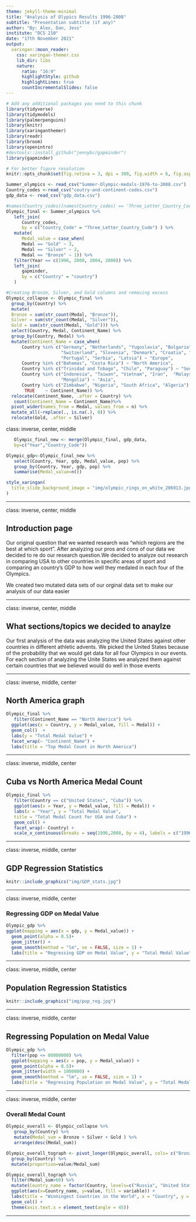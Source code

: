 ```yaml
---
theme: jekyll-theme-minimal
title: "Analysis of Olypics Results 1996-2008"
subtitle: "Presentation subtitle (if any)"
author: "By: Alex, Dan, Jess"
institute: "DCS 210"
date: "17th November 2021"
output:
  xaringan::moon_reader:
    css: xaringan-themer.css
    lib_dir: libs
    nature:
      ratio: "16:9"
      highlightStyle: github
      highlightLines: true
      countIncrementalSlides: false
---
```


```r
# Add any additional packages you need to this chunk
library(tidyverse)
library(tidymodels)
library(palmerpenguins)
library(knitr)
library(xaringanthemer)
library(readr)
library(broom)
library(openintro)
#devtools::install_github("jennybc/gapminder")
library(gapminder)
```

```r
# For better figure resolution
knitr::opts_chunk$set(fig.retina = 3, dpi = 300, fig.width = 6, fig.asp = 0.618, out.width = "80%")
```

```r
Summer_olympics <- read_csv("Summer-Olympic-medals-1976-to-2008.csv")
Country_codes <-read_csv("coutry-and-continent-codes.csv")
gdp_data <- read_csv("gdp_data.csv")
```


```r
#names(Country_codes)[names(Country_codes) == 'Three_Letter_Country_Code'] <- 'Country_code'
Olympic_final <- Summer_olympics %>%
   left_join(
      Country_codes, 
      by = c("Country_Code" = "Three_Letter_Country_Code") ) %>%
   mutate(
      Medal_value = case_when(
      Medal == "Gold" ~ 3,
      Medal == "Silver" ~ 2,
      Medal == "Bronze" ~ 1)) %>%
   filter(Year == c(1996, 2000, 2004, 2008)) %>%
   left_join(
      gapminder,
      by = c("Country" = "country")
   )
```

```r
#Creating Bronze, Silver, and Gold columns and removing excess
Olympic_collapse <- Olympic_final %>%
  group_by(Country) %>%
  mutate(
  Bronze = sum(str_count(Medal, "Bronze")),
  Silver = sum(str_count(Medal, "Silver")),
  Gold = sum(str_count(Medal, "Gold"))) %>%
  select(Country, Medal, Continent_Name) %>%
  group_by(Country, Medal) %>%
  mutate(Continent_Name = case_when(
      Country %in% c("Germany", "Netherlands", "Yugoslavia", "Bulgaria",
                     "Switzerland", "Slovenia", "Denmark", "Croatia", "Greece",
                     "Portugal", "Serbia", "Latvia") ~ "Europe",
      Country %in% c("Bahamas", "Costa Rica") ~ "North America",
      Country %in% c("Trinidad and Tobago", "Chile", "Paraguay") ~ "South America",
      Country %in% c("Indonesia", "Taiwan", "Vietnam", "Iran",  "Malaysia",
                     "Mongolia") ~ "Asia",
      Country %in% c("Zimbabwe", "Nigeria", "South Africa", "Algeria") ~ "Africa",  
       TRUE    ~ Continent_Name)) %>%
  relocate(Continent_Name, .after = Country) %>%
   count(Continent_Name = Continent_Name)%>%
  pivot_wider(names_from = Medal, values_from = n) %>%
  mutate_all(~replace(., is.na(.), 0)) %>%
  relocate(Gold, .after = Silver) 
```

class: inverse, center, middle

```r
   Olympic_final_new <- merge(Olympic_final, gdp_data,
   by=c("Year","Country_Code"))
```

```r
Olympic_gdp<-Olympic_final_new %>%
   select(Country, Year, gdp, Medal_value, pop) %>%
   group_by(Country, Year, gdp, pop) %>%
   summarise(Medal_value=n())
```


```r
style_xaringan(
  title_slide_background_image = "img/olympic_rings_on_white_206913.jpg"
)
```

---

class: inverse, center, middle

## Introduction page

Our original question that we wanted research was "which regions are the best at which sport". After analyzing our pros and cons of our data we decided to re do our research question.We decided to analyze out research in comparing USA to other countries in specific areas of sport and comparing  an country’s GDP to how well they medaled in each four of the Olympics. 

We created two mutated data sets of our orginal data set to make our analysis of our data easier

---

class: inverse, center, middle

## What sections/topics we decided to anaylze 

Our first analysis of the data was analyzing the United States against other countries in different athletic advents. We picked the United States because of the probability that we would get data for all four Olympics in our events. For each section of analyzing the Unite States we analyzed them against certain countries that we believed would do well in those events 


---

class: inverse, middle, center

## North America graph

```r
Olympic_final %>%
   filter(Continent_Name == "North America") %>%
  ggplot(aes(x = Country, y = Medal_value, fill = Medal)) +
  geom_col()  +
  labs(y = "Total Medal Value") +
  facet_wrap(~ "Continent_Name") +
  labs(title = "Top Medal Count in North America")
```

---

class: inverse, middle, center

## Cuba vs North America Medal Count

```r
Olympic_final %>%
   filter(Country == c("United States", "Cuba")) %>%
   ggplot(aes(x = Year, y = Medal_value, fill = Medal)) + 
   labs(x = "Year", y = "Total Medal Value", 
   title = "Total Medal Count for USA and Cuba") +
   geom_col() +
   facet_wrap(~ Country) +
   scale_x_continuous(breaks = seq(1996,2008, by = 4), labels = c("1996", "2000", "2004", "2008"))
```
 

---

class: inverse, middle, center

## GDP Regression Statistics 

```r
knitr::include_graphics("img/GDP_stats.jpg")


```


---

class: inverse, middle, center

### Regressing GDP on Medal Value

```r
Olympic_gdp %>%
ggplot(mapping = aes(x = gdp, y = Medal_value)) +
  geom_point(alpha = 0.5)+
  geom_jitter() +
  geom_smooth(method = "lm", se = FALSE, size = 1) +
  labs(title = "Regressing GDP on Medal Value", y = "Total Medal Value", x = "GDP")
```

---

class: inverse, middle, center

## Population Regression Statistics 

```r
knitr::include_graphics("img/pop_reg.jpg")


```


---

class: inverse, middle, center

## Regressing Population on Medal Value 

```r
Olympic_gdp %>%
  filter(pop <= 80000000) %>%
  ggplot(mapping = aes(x = pop, y = Medal_value)) +
  geom_point(alpha = 0.5)+
  geom_jitter(width = 1000000) +
  geom_smooth(method = "lm", se = FALSE, size = 1) +
  labs(title = "Regressing Population on Medal Value", y = "Total Medal Value", x = "Population")
```

---

class: inverse, middle, center

### Overall Medal Count

```r
Olympic_overall <- Olympic_collapse %>% 
   group_by(Country) %>%
   mutate(Medal_sum = Bronze + Silver + Gold ) %>%
   arrange(desc(Medal_sum))

Olympic_overall_tograph <- pivot_longer(Olympic_overall, cols= c("Bronze", "Silver", "Gold"), names_to="variable", values_to="value") %>%
  group_by(Country) %>%
  mutate(proportion=value/Medal_sum)

Olympic_overall_tograph %>%
  filter(Medal_sum>60) %>%
  mutate(Country_name = factor(Country, levels=c("Russia", "United States", "Australia", "Germany", "China", "Netherlands", "Cuba", "Brazil"))) %>%
  ggplot(aes(x=Country_name, y=value, fill = variable)) +
  labs(title = "Winningest Countries in the World", x = "Country", y = "Total Medal Count", fill = "Medal Type") +
  geom_col() +
  theme(axis.text.x = element_text(angle = 45))
```

---


